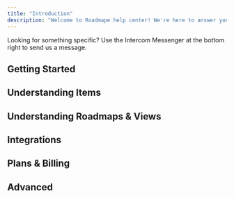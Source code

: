 ---
title: "Introduction"
description: "Welcome to Roadmape help center! We're here to answer your questions."
---
<Info>Looking for something specific? Use the Intercom Messenger at the bottom right to send us a message.</Info>

## Getting Started

<Card title="What is Roadmape?" icon="heart" href="/getting-started/what-is-roadmape">
</Card>

<CardGroup cols={3}>
 <Card title="Manage Members" icon="users" href="/getting-started/manage-members">
</Card>
<Card title="CSV Import" icon="file-csv" href="/getting-started/csv-import">
</Card>
<Card title="Account Setup" icon="gears" href="/getting-started/account-setup">
</Card>
</CardGroup>


## Understanding Items

<CardGroup cols={2}>
<Card title="Item Types" icon="square" href="/understanding-items/item-types">
</Card>
<Card title="Hierarchy" icon="sitemap" href="/understanding-items/hierarchy">
</Card>
</CardGroup>

<CardGroup cols={3}>
 <Card title="Properties" icon="list" href="/understanding-items/properties">
</Card>
<Card title="Workflow" icon="file-csv" href="/understanding-items/Workflow">
</Card>
<Card title="Items" icon="diamond" href="/understanding-items/items">
</Card>
</CardGroup>

## Understanding Roadmaps & Views

<CardGroup cols={2}>
  <Card title="Roadmaps" icon="diagram-subtask" href="/understanding-roadmaps-and-views/roadmaps">
  </Card>
  <Card title="Views" icon="square-kanban" href="/understanding-roadmaps-and-views/views">
  </Card>
</CardGroup>

<CardGroup cols={3}>
<Card title="Filter" icon="filter" href="/understanding-roadmaps-and-views/filter">
</Card>
<Card title="Sorting" icon="bars-sort" href="/understanding-roadmaps-and-views/sorting">
</Card>
<Card title="Display" icon="sliders-simple" href="/understanding-roadmaps-and-views/display">
</Card>
</CardGroup>

## Integrations

<Card title="Jira Integration" icon="jira" href="/integrations/jira-integration">
</Card>

## Plans & Billing

<Card title="Plans & Billing" icon="credit-card" href="/plans-and-billing/plans-and-billing">
</Card>

## Advanced

<Card title="Public Share" icon="share-nodes" href="/advanced/public-share">
</Card>
